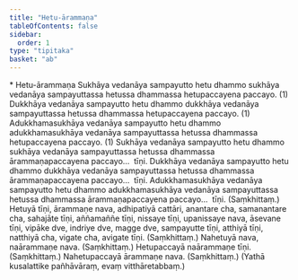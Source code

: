 ```yaml
---
title: "Hetu-ārammaṇa"
tableOfContents: false
sidebar:
  order: 1
type: "tipitaka"
basket: "ab"
---
```



<DynamicBreadcrumb />

<Paragraph type="center">
* Hetu-ārammaṇa
</Paragraph>

<Division number="27">

<Paragraph number="88">
Sukhāya vedanāya sampayutto hetu dhammo sukhāya vedanāya sampayuttassa hetussa dhammassa hetupaccayena paccayo. (1)
</Paragraph>

<Paragraph number="89">
Dukkhāya vedanāya sampayutto hetu dhammo dukkhāya vedanāya sampayuttassa hetussa dhammassa hetupaccayena paccayo. (1)
</Paragraph>

<Paragraph number="90">
Adukkhamasukhāya vedanāya sampayutto hetu dhammo adukkhamasukhāya vedanāya sampayuttassa hetussa dhammassa hetupaccayena paccayo. (1)
</Paragraph>

</Division>
<Division number="28">

<Paragraph number="91">
Sukhāya vedanāya sampayutto hetu dhammo sukhāya vedanāya sampayuttassa hetussa dhammassa ārammaṇapaccayena paccayo…  tīṇi.
</Paragraph>

<Paragraph number="92">
Dukkhāya vedanāya sampayutto hetu dhammo dukkhāya vedanāya sampayuttassa hetussa dhammassa ārammaṇapaccayena paccayo…  tīṇi.
</Paragraph>

<Paragraph number="93">
Adukkhamasukhāya vedanāya sampayutto hetu dhammo adukkhamasukhāya vedanāya sampayuttassa hetussa dhammassa ārammaṇapaccayena paccayo…  tīṇi. (Saṃkhittaṃ.)
</Paragraph>

</Division>
<Division number="29">

<Paragraph number="94">
Hetuyā tīṇi, ārammaṇe nava, adhipatiyā cattāri, anantare cha, samanantare cha, sahajāte tīṇi, aññamaññe tīṇi, nissaye tīṇi, upanissaye nava, āsevane tīṇi, vipāke dve, indriye dve, magge dve, sampayutte tīṇi, atthiyā tīṇi, natthiyā cha, vigate cha, avigate tīṇi. (Saṃkhittaṃ.)
</Paragraph>

<Paragraph number="95">
Nahetuyā nava, naārammaṇe nava. (Saṃkhittaṃ.)
</Paragraph>

<Paragraph number="96">
Hetupaccayā naārammaṇe tīṇi. (Saṃkhittaṃ.)
</Paragraph>

<Paragraph number="97">
Nahetupaccayā ārammaṇe nava. (Saṃkhittaṃ.)
</Paragraph>

<Paragraph number="98">
(Yathā kusalattike pañhāvāraṃ, evaṃ vitthāretabbaṃ.)
</Paragraph>
</Division>